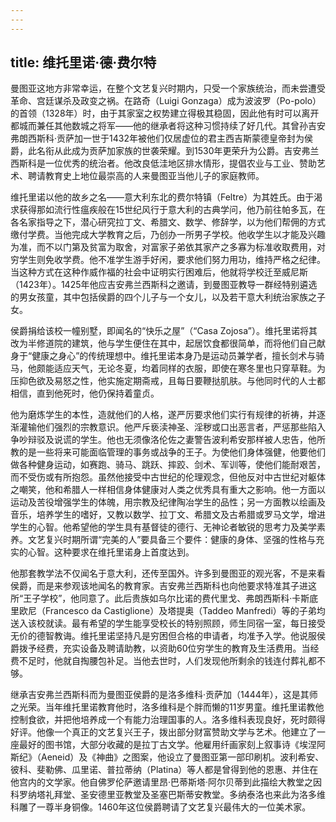 ```yaml
---
---
---
```

title: 维托里诺·德·费尔特
---




曼图亚这地方非常幸运，在整个文艺复兴时期内，只受一个家族统治，而未尝遭受革命、宫廷谋杀及政变之祸。在路奇（Luigi Gonzaga）成为波波罗（Po-polo）的首领（1328年）时，由于其家室之权势建立得极其稳固，因此他有时可以离开都城而兼任其他数城之将军——他的继承者将这种习惯持续了好几代。其曾孙吉安弗朗西斯科·贡萨加一世于1432年被他们仅居虚位的君主西吉斯蒙德皇帝封为侯爵，此名衔从此成为贡萨加家族的世袭荣耀。到1530年更荣升为公爵。吉安弗兰西斯科是一位优秀的统治者。他改良低洼地区排水情形，提倡农业与工业、赞助艺术、聘请教育史上地位最崇高的人来曼图亚当他儿子的家庭教师。

维托里诺以他的故乡之名——意大利东北的费尔特镇（Feltre）为其姓氏。由于渴求获得那如流行性瘟疾般在15世纪风行于意大利的古典学问，他乃前往帕多瓦，在各名家指导之下，潜心研究拉丁文、希腊文、数学、修辞学，以为他们帮佣的方式缴付学费。当他完成大学教育之后，乃创办一所男子学校。他收学生以才能及兴趣为准，而不以门第及贫富为取舍，对富家子弟依其家产之多寡为标准收取费用，对穷学生则免收学费。他不准学生游手好闲，要求他们努力用功，维持严格之纪律。当这种方式在这种作威作福的社会中证明实行困难后，他就将学校迁至威尼斯（1423年）。1425年他应吉安弗兰西斯科之邀请，到曼图亚教导一群经特别遴选的男女孩童，其中包括侯爵的四个儿子与一个女儿，以及若干意大利统治家族之子女。

侯爵捐给该校一幢别墅，即闻名的“快乐之屋”（“Casa Zojosa”）。维托里诺将其改为半修道院的建筑，他与学生便住在其中，起居饮食都很简单，而将他们自己献身于“健康之身心”的传统理想中。维托里诺本身乃是运动员兼学者，擅长剑术与骑马，他颇能适应天气，无论冬夏，均着同样的衣服，即使在寒冬里也只穿草鞋。为压抑色欲及易怒之性，他实施定期斋戒，且每日要鞭挞肌肤。与他同时代的人士都相信，直到他死时，他仍保持着童贞。

他为磨炼学生的本性，造就他们的人格，遂严厉要求他们实行有规律的祈祷，并逐渐灌输他们强烈的宗教意识。他严斥亵渎神圣、淫秽或口出恶言者，严惩那些陷入争吵辩驳及说谎的学生。他也无须像洛伦佐之妻警告波利希安那样被人忠告，他所教的是一些将来可能面临管理的事务或战争的王子。为使他们身体强健，他要他们做各种健身运动，如赛跑、骑马、跳跃、摔跤、剑术、军训等，使他们能耐艰苦，而不受伤或有所抱怨。虽然他接受中古世纪的伦理观念，但他反对中古世纪对躯体之嘲笑，他和希腊人一样相信身体健康对人类之优秀具有重大之影响。他一方面以运动及苦役增强学生的体魄，用宗教及纪律陶冶学生的品性；另一方面教以绘画及音乐，培养学生的嗜好，又教以数学、拉丁文、希腊文及古希腊或罗马文学，增进学生的心智。他希望他的学生具有基督徒的德行、无神论者敏锐的思考力及美学素养。文艺复兴时期所谓“完美的人”要具备三个要件：健康的身体、坚强的性格与充实的心智。这种要求在维托里诺身上首度达到。

他那套教学法不仅闻名于意大利，还传至国外。许多到曼图亚的观光客，不是来看侯爵，而是来参观该地闻名的教育家。吉安弗兰西斯科也向他要求特准其子进这所“王子学校”，他同意了。此后贵族如乌尔比诺的费代里戈、弗朗西斯科·卡斯底里欧尼（Francesco da Castiglione）及塔提奥（Taddeo Manfredi）等的子弟均送入该校就读。最有希望的学生能享受校长的特别照顾，师生同宿一室，每日接受无价的德智教诲。维托里诺坚持凡是穷困但合格的申请者，均准予入学。他说服侯爵拨予经费，充实设备及聘请助教，以资助60位穷学生的教育及生活费用。当经费不足时，他就自掏腰包补足。当他去世时，人们发现他所剩余的钱连付葬礼都不够。

继承吉安弗兰西斯科而为曼图亚侯爵的是洛多维科·贡萨加（1444年），这是其师之光荣。当年维托里诺教育他时，洛多维科是个胖而懒的11岁男童。维托里诺教他控制食欲，并把他培养成一个有能力治理国事的人。洛多维科表现良好，死时颇得好评。他像一个真正的文艺复兴王子，拨出部分财富赞助文学与艺术。他建立了一座最好的图书馆，大部分收藏的是拉丁古文学。他雇用纤画家刻上叙事诗《埃涅阿斯纪》（Aeneid）及《神曲》之图案，他设立了曼图亚第一部印刷机。波利希安、彼科、斐勒佛、瓜里诺、普拉蒂纳（Platina）等人都是曾得到他的恩惠、并住在他宫内的文学家。他自佛罗伦萨邀请里昂·巴蒂斯塔·阿尔贝蒂到此描绘大教堂之因科罗纳塔礼拜堂、圣安德里亚教堂及圣塞巴斯蒂安教堂。多纳泰洛也来此为洛多维科雕了一尊半身铜像。1460年这位侯爵聘请了文艺复兴最伟大的一位美术家。
